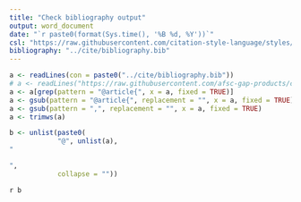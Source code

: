 ```yaml
---
title: "Check bibliography output"
output: word_document
date: "`r paste0(format(Sys.time(), '%B %d, %Y'))`"
csl: "https://raw.githubusercontent.com/citation-style-language/styles/master/apa-no-ampersand.csl"
bibliography: "../cite/bibliography.bib"
---
```



```r
a <- readLines(con = paste0("../cite/bibliography.bib"))
# a <- readLines("https://raw.githubusercontent.com/afsc-gap-products/citations/main/cite/bibliography.bib")
a <- a[grep(pattern = "@article{", x = a, fixed = TRUE)]
a <- gsub(pattern = "@article{", replacement = "", x = a, fixed = TRUE)
a <- gsub(pattern = ",", replacement = "", x = a, fixed = TRUE)
a <- trimws(a)

b <- unlist(paste0(
            "@", unlist(a), 
"

", 
            collapse = ""))
```

`r b`


